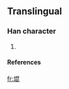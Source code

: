 ==Translingual==
===Han character===
{{Han char|rn=32|rad=土|as=08|sn=11|four=|canj=土日心心 (GAPP)}}
# {{defn|Han|sort=土08}}
====References====
{{Han ref|kx=0232.181|hdz=10453.021|uh=5812|ud=22546}}

[[fr:堒]]